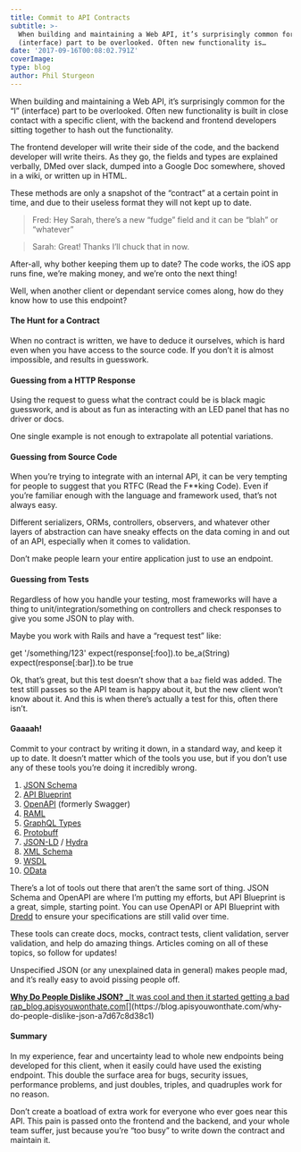 ```yaml
---
title: Commit to API Contracts
subtitle: >-
  When building and maintaining a Web API, it’s surprisingly common for the “I”
  (interface) part to be overlooked. Often new functionality is…
date: '2017-09-16T00:08:02.791Z'
coverImage:
type: blog
author: Phil Sturgeon
---
```


When building and maintaining a Web API, it’s surprisingly common for the “I” (interface) part to be overlooked. Often new functionality is built in close contact with a specific client, with the backend and frontend developers sitting together to hash out the functionality.

The frontend developer will write their side of the code, and the backend developer will write theirs. As they go, the fields and types are explained verbally, DMed over slack, dumped into a Google Doc somewhere, shoved in a wiki, or written up in HTML.

These methods are only a snapshot of the “contract” at a certain point in time, and due to their useless format they will not kept up to date.

> Fred: Hey Sarah, there’s a new “fudge” field and it can be “blah” or “whatever”

> Sarah: Great! Thanks I’ll chuck that in now.

After-all, why bother keeping them up to date? The code works, the iOS app runs fine, we’re making money, and we’re onto the next thing!

Well, when another client or dependant service comes along, how do they know how to use this endpoint?

#### The Hunt for a Contract

When no contract is written, we have to deduce it ourselves, which is hard even when you have access to the source code. If you don’t it is almost impossible, and results in guesswork.

#### **Guessing from a HTTP Response**

Using the request to guess what the contract could be is black magic guesswork, and is about as fun as interacting with an LED panel that has no driver or docs.

One single example is not enough to extrapolate all potential variations.

#### **Guessing from Source Code**

When you’re trying to integrate with an internal API, it can be very tempting for people to suggest that you RTFC (Read the F\*\*king Code). Even if you’re familiar enough with the language and framework used, that’s not always easy.

Different serializers, ORMs, controllers, observers, and whatever other layers of abstraction can have sneaky effects on the data coming in and out of an API, especially when it comes to validation.

Don’t make people learn your entire application just to use an endpoint.

#### **Guessing from Tests**

Regardless of how you handle your testing, most frameworks will have a thing to unit/integration/something on controllers and check responses to give you some JSON to play with.

Maybe you work with Rails and have a “request test” like:

get '/something/123'
expect(response\[:foo\]).to be\_a(String)
expect(response\[:bar\]).to be true

Ok, that’s great, but this test doesn’t show that a `baz` field was added. The test still passes so the API team is happy about it, but the new client won’t know about it. And this is when there’s actually a test for this, often there isn’t.

#### Gaaaah!

Commit to your contract by writing it down, in a standard way, and keep it up to date. It doesn’t matter which of the tools you use, but if you don’t use any of these tools you’re doing it incredibly wrong.

1.  [JSON Schema](http://json-schema.org/)
2.  [API Blueprint](https://apiblueprint.org/)
3.  [OpenAPI](http://openapis.org) (formerly Swagger)
4.  [RAML](https://raml.org/)
5.  [GraphQL Types](http://graphql.org/)
6.  [Protobuff](https://developers.google.com/protocol-buffers/)
7.  [JSON-LD](https://www.w3.org/TR/json-ld/) / [Hydra](http://www.markus-lanthaler.com/hydra/)
8.  [XML Schema](https://www.w3.org/standards/techs/xmlschema)
9.  [WSDL](https://www.w3.org/TR/wsdl)
10.  [OData](http://www.odata.org/)

There’s a lot of tools out there that aren’t the same sort of thing. JSON Schema and OpenAPI are where I’m putting my efforts, but API Blueprint is a great, simple, starting point. You can use OpenAPI or API Blueprint with [Dredd](https://github.com/apiaryio/dredd) to ensure your specifications are still valid over time.

These tools can create docs, mocks, contract tests, client validation, server validation, and help do amazing things. Articles coming on all of these topics, so follow for updates!

Unspecified JSON (or any unexplained data in general) makes people mad, and it’s really easy to avoid pissing people off.

[**Why Do People Dislike JSON?**
_It was cool and then it started getting a bad rap_blog.apisyouwonthate.com](https://blog.apisyouwonthate.com/why-do-people-dislike-json-a7d67c8d38c1 "https://blog.apisyouwonthate.com/why-do-people-dislike-json-a7d67c8d38c1")[](https://blog.apisyouwonthate.com/why-do-people-dislike-json-a7d67c8d38c1)

#### Summary

In my experience, fear and uncertainty lead to whole new endpoints being developed for this client, when it easily could have used the existing endpoint. This double the surface area for bugs, security issues, performance problems, and just doubles, triples, and quadruples work for no reason.

Don’t create a boatload of extra work for everyone who ever goes near this API. This pain is passed onto the frontend and the backend, and your whole team suffer, just because you’re “too busy” to write down the contract and maintain it.